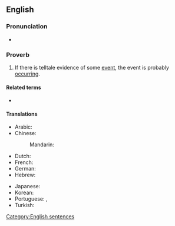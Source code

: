 ==English==

===Pronunciation===
* {{audio|en-au-where there's smoke, there's fire.ogg|Audio (AU)|lang=en}}

===Proverb===
{{en-proverb}}

# {{lb|en|UK|US|Australia|Canada|NZ}} If there is telltale evidence of some [[event]], the event is probably [[occurring]].

====Related terms====
* {{l|en|no smoke without fire}}

====Translations====
{{trans-top|if there is telltale evidence of some event, the event is probably occurring}}
* Arabic: {{t|ar|أَيْنَمَا يُوجَدُ دُخَان، تُوجَدُ نَار}}
* Chinese:
*: Mandarin: {{t+|cmn|无风不起浪|tr=wú fēng bù qǐ làng (無風不起浪)}}
* Dutch: {{t|nl|waar rook is is vuur}}
* French: {{t+|fr|il n’y a pas de fumée sans feu}}
* German: {{t+|de|wo Rauch ist, ist auch Feuer}}
* Hebrew: {{t|he|אֵין עָשָׁן בְּלִי אֵשׁ‎}}
{{trans-mid}}
* Japanese: {{t+|ja|火のないところに煙は立たない|tr=hi no nai tokoro ni kemuri wa tatanai}}
* Korean: {{t|ko|불이없는 곳에 연기는 나지 않는다}}
* Portuguese: {{t|pt|onde há fumaça, há fogo}} {{qualifier|Brazil}}, {{t|pt|onde há fumo, há fogo}} {{qualifier|Portugal}}
* Turkish: {{t|tr|ateş olmayan yerden duman çıkmaz}} 
{{trans-bottom}}

[[Category:English sentences]]